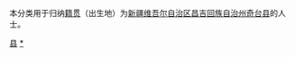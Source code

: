 {{Catnav|頁面分類|各種主題的頁面分類|依中国各省来作的分类|各地中国人|新疆人|昌吉人}}
{{Catnav|頁面分類|人物|各國人物|中国人|各地中国人|新疆人|昌吉人}}

本分类用于归纳[[籍贯|籍贯]]（出生地）为[[新疆维吾尔自治区|新疆维吾尔自治区]][[昌吉回族自治州|昌吉回族自治州]][[奇台县|奇台县]]的人士。

[[Category:昌吉人|县]]
[[Category:奇台县|*]]